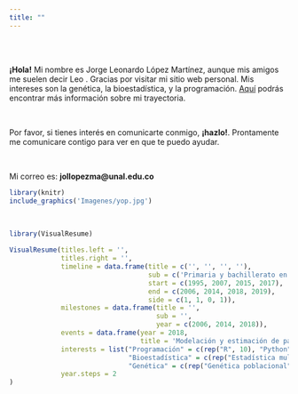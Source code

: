 ```yaml
---
title: ""
---
```



<br>
<br>

<div class = "row">

<div class = "col-md-6">
<p align="justify">**¡Hola!** Mi nombre es Jorge Leonardo López Martínez, aunque mis amigos me suelen decir Leo <i class="far fa-smile-beam"></i>. Gracias por visitar mi sitio web personal. Mis intereses son la genética, la bioestadística, y la programación. [Aquí](https://leo4luffy.github.io/Mi_CV/) podrás encontrar más información sobre mi trayectoria.

<br>

<p align="justify">Por favor, si tienes interés en comunicarte conmigo, **¡hazlo!**. Prontamente me comunicare contigo para ver en que te puedo ayudar.

<br>

<p align="justify">Mi correo es: **jollopezma@unal.edu.co**
</div>

<div class = "col-md-6">
```r
library(knitr)
include_graphics('Imagenes/yop.jpg')
```
</div>
</div>

<br>

```r
library(VisualResume)

VisualResume(titles.left = '',
             titles.right = '',
             timeline = data.frame(title = c('', '', '', ''),
                                   sub = c('Primaria y bachillerato en el\n Colegio La Salle', 'Zootecnia en la\n Universidad Nacional', 'Maestria en Ciencias Agrarias\n Universidad Nacional', 'Trabajo de independiente'),
                                   start = c(1995, 2007, 2015, 2017),
                                   end = c(2006, 2014, 2018, 2019),
                                   side = c(1, 1, 0, 1)),
             milestones = data.frame(title = '',
                                     sub = '',
                                     year = c(2006, 2014, 2018)),
             events = data.frame(year = 2018,
                                 title = 'Modelación y estimación de parámetros genéticos\n en vacas criollas colombianas.'),
             interests = list("Programación" = c(rep("R", 10), "Python"),
                              "Bioestadística" = c(rep("Estadística multivariada", 10), rep("Diseño experimental", 5), rep("Regresión", 3)),
                              "Genética" = c(rep("Genética poblacional", 10), rep("Genética cuantitativa", 5))),
             year.steps = 2
)
```

